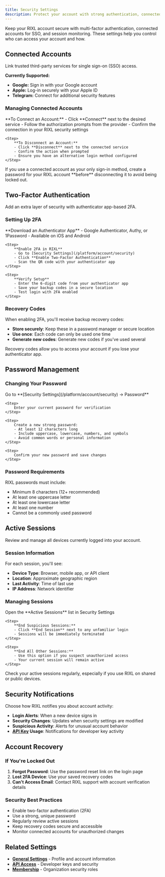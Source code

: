 ```yaml
---
title: Security Settings
description: Protect your account with strong authentication, connected accounts, and active monitoring.
---
```



Keep your RIXL account secure with multi-factor authentication, connected accounts for SSO, and session monitoring.
These settings help you control who can access your account and how.

## Connected Accounts

Link trusted third-party services for single sign-on (SSO) access.

**Currently Supported:**
- **Google:** Sign in with your Google account
- **Apple:** Log-in securely with your Apple ID  
- **Telegram:** Connect for additional security features

### Managing Connected Accounts

<Steps>
    <Step>
        **To Connect an Account:**
        - Click **Connect** next to the desired service
        - Follow the authorization prompts from the provider
        - Confirm the connection in your RIXL security settings
    </Step>

    <Step>
        **To Disconnect an Account:**
        - Click **Disconnect** next to the connected service
        - Confirm the action when prompted
        - Ensure you have an alternative login method configured
    </Step>
</Steps>

<Callout type="warn" title="Before Disconnecting">
If you use a connected account as your only sign-in method, create a password for your RIXL account **before** disconnecting it to avoid being locked out.
</Callout>

## Two-Factor Authentication

Add an extra layer of security with authenticator app-based 2FA.

### Setting Up 2FA

<Steps>
    <Step>
        **Download an Authenticator App**
        - Google Authenticator, Authy, or 1Password
        - Available on iOS and Android
    </Step>

    <Step>
        **Enable 2FA in RIXL**
        - Go to [Security Settings](/platform/account/security)
        - Click **Enable Two-Factor Authentication**
        - Scan the QR code with your authenticator app
    </Step>

    <Step>
        **Verify Setup**
        - Enter the 6-digit code from your authenticator app
        - Save your backup codes in a secure location
        - Test login with 2FA enabled
    </Step>
</Steps>

### Recovery Codes

When enabling 2FA, you'll receive backup recovery codes:

- **Store securely**: Keep these in a password manager or secure location
- **Use once**: Each code can only be used one time
- **Generate new codes**: Generate new codes if you've used several

<Callout type="info">
Recovery codes allow you to access your account if you lose your authenticator app.
</Callout>

## Password Management

### Changing Your Password

<Steps>
    <Step>
        Go to **[Security Settings](/platform/account/security) → Password**
    </Step>

    <Step>
        Enter your current password for verification
    </Step>

    <Step>
        Create a new strong password:
        - At least 12 characters long
        - Include uppercase, lowercase, numbers, and symbols
        - Avoid common words or personal information
    </Step>

    <Step>
        Confirm your new password and save changes
    </Step>
</Steps>

### Password Requirements

RIXL passwords must include:
- Minimum 8 characters (12+ recommended)
- At least one uppercase letter
- At least one lowercase letter  
- At least one number
- Cannot be a commonly used password

## Active Sessions

Review and manage all devices currently logged into your account.

### Session Information

For each session, you'll see:  
- **Device Type**: Browser, mobile app, or API client  
- **Location**: Approximate geographic region  
- **Last Activity**: Time of last use  
- **IP Address**: Network identifier

### Managing Sessions

<Steps>
    <Step>
        Open the **Active Sessions** list in Security Settings
    </Step>

    <Step>
        **End Suspicious Sessions:**
        - Click **End Session** next to any unfamiliar login
        - Sessions will be immediately terminated
    </Step>

    <Step>
        **End All Other Sessions:**
        - Use this option if you suspect unauthorized access
        - Your current session will remain active
    </Step>
</Steps>

<Callout type="tip">
Check your active sessions regularly, especially if you use RIXL on shared or public devices.
</Callout>

## Security Notifications

Choose how RIXL notifies you about account activity:

- **Login Alerts**: When a new device signs in
- **Security Changes**: Updates when security settings are modified
- **Suspicious Activity**: Alerts for unusual account behavior
- **[API Key](/platform/account/api-access/overview) Usage**: Notifications for developer key activity

## Account Recovery

### If You're Locked Out

1. **Forgot Password**: Use the password reset link on the login page
2. **Lost 2FA Device**: Use your saved recovery codes
3. **Can't Access Email**: Contact RIXL support with account verification details

### Security Best Practices

- Enable two-factor authentication (2FA)
- Use a strong, unique password
- Regularly review active sessions
- Keep recovery codes secure and accessible
- Monitor connected accounts for unauthorized changes

## Related Settings

- **[General Settings](/platform/account/general-settings)** - Profile and account information
- **[API Access](/platform/account/api-access/overview)** - Developer keys and security
- **[Membership](/platform/account/membership)** - Organization security roles
